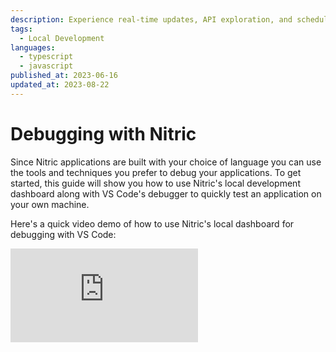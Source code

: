 ```yaml
---
description: Experience real-time updates, API exploration, and schedule debugging in Nitric's local development dashboard.
tags:
  - Local Development
languages:
  - typescript
  - javascript
published_at: 2023-06-16
updated_at: 2023-08-22
---
```


# Debugging with Nitric

Since Nitric applications are built with your choice of language you can use the tools and techniques you prefer to debug your applications. To get started, this guide will show you how to use Nitric's local development dashboard along with VS Code's debugger to quickly test an application on your own machine.

Here's a quick video demo of how to use Nitric's local dashboard for debugging with VS Code:

<div>
  <div className="video-container">
    <iframe
      src="https://www.youtube-nocookie.com/embed/dzZu84xr6cY"
      title="Debugging with Nitric Local Dashboard"
      frameBorder="0"
      allow="accelerometer; autoplay; clipboard-write; encrypted-media; gyroscope; picture-in-picture; web-share"
      allowFullScreen
    />
  </div>
</div>

<Note>
  The local dashboard continues to get frequent feature updates, so might look
  different to the video depending on the version of the Nitric CLI you are
  using.
</Note>

## VS Code Debugging with Nitric Templates

Nitric's JavaScript and TypeScript templates include `launch.json` files which enable debugging in VS Code. A new project built from one of these templates will contain a directory structure that resembles the following:

```
project-root/
├── .vscode/
│   └── launch.json
├── nitric.yaml
├── ...
```

Before running the debugger, it's necessary to install the project's dependencies. In the case of TypeScript or JavaScript, you can do this by running:

<Tabs>

<TabItem label="npm">

```bash npm
npm install
```

</TabItem>

<TabItem label="yarn">

```bash yarn
yarn install
```

</TabItem>

<TabItem label="pnpm">

```bash pnpm
pnpm install
```

</TabItem>

</Tabs>

Next, in VS Code go to the `Run and Debug` tab and click start debugging (the green arrow) for `Debug Nitric App`:

![Debug Button VS Code](/docs/images/guides/debugging/run-debug.png)

To learn more about debugging with VS Code, you can explore [additional resources and documentation](https://code.visualstudio.com/docs/editor/debugging).

From here you can use the Local Dashboard to send API requests or trigger other events in your application, catching errors and breakpoints in the debugger like any other application.

## Next Steps

Take a look at our other guides for some inspiration on what to build next!

- [Nitric and Supabase](./nitric-and-supabase)
- [Nitric and GraphQL](./graphql)
- [APIs with PlanetScale, Prisma and Nitric](./serverless-api-with-planetscale-and-prisma)

